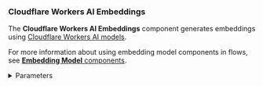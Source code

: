 ### Cloudflare Workers AI Embeddings

The **Cloudflare Workers AI Embeddings** component generates embeddings using [Cloudflare Workers AI models](https://developers.cloudflare.com/workers-ai/).

For more information about using embedding model components in flows, see [**Embedding Model** components](/components-embedding-models).

<details>
<summary>Parameters</summary>

**Inputs**

| Name | Display Name | Info |
|------|--------------|------|
| account_id | Cloudflare account ID | [Find your Cloudflare account ID](https://developers.cloudflare.com/fundamentals/setup/find-account-and-zone-ids/#find-account-id-workers-and-pages). |
| api_token | Cloudflare API token | [Create an API token](https://developers.cloudflare.com/fundamentals/api/get-started/create-token/). |
| model_name | Model Name | [List of supported models](https://developers.cloudflare.com/workers-ai/models/#text-embeddings). |
| strip_new_lines | Strip New Lines | Whether to strip new lines from the input text. |
| batch_size | Batch Size | The number of texts to embed in each batch. |
| api_base_url | Cloudflare API base URL | The base URL for the Cloudflare API. |
| headers | Headers | Additional request headers. |

**Outputs**

| Name | Display Name | Info |
|------|--------------|------|
| embeddings | Embeddings | An instance for generating embeddings using Cloudflare Workers. |

</details>